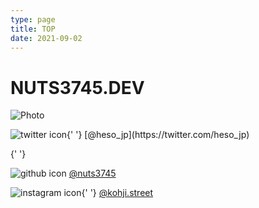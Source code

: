 ```yaml
---
type: page
title: TOP
date: 2021-09-02
---
```


# NUTS3745.DEV


<Image
  src="/images/undraw_beer_xg5f.svg"
  alt="Photo"
  width={1125}
  height={750}
  priority
  className="next-image"
/>

<div>
  <Image
    src="/images/twitter.svg"
    className="next-image"
    alt="twitter icon"
    width={15}
    height={15}
    priority
  />{' '}
  [@heso_jp](https://twitter.com/heso_jp)

{' '}

<Image
  src="/images/github.svg"
  className="next-image"
  alt="github icon"
  width={15}
  height={15}
  priority
/> [@nuts3745](https://github.com/nuts3745)

  <Image
    src="/images/instagram.svg"
    className="next-image"
    alt="instagram icon"
    width={15}
    height={15}
    priority
  />{' '}
  [@kohji.street](https://instagram.com/kohji.street)
  
</div>
